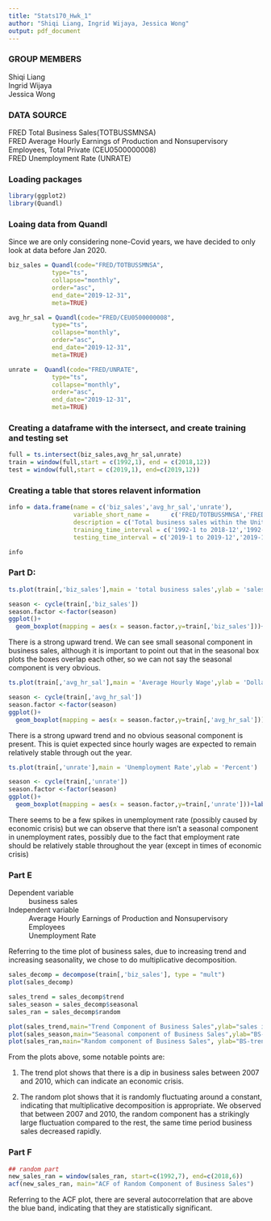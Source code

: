 ---
title: "Stats170_Hwk_1"
author: "Shiqi Liang, Ingrid Wijaya, Jessica Wong"
output: pdf_document
---
### GROUP MEMBERS
Shiqi Liang \
Ingrid Wijaya \
Jessica Wong 

### DATA SOURCE

FRED Total Business Sales(TOTBUSSMNSA) \
FRED Average Hourly Earnings of Production and Nonsupervisory Employees, Total Private (CEU0500000008) \
FRED Unemployment Rate (UNRATE) 

### Loading packages
```{r}
library(ggplot2)
library(Quandl)
```

### Loaing data from Quandl
Since we are only considering none-Covid years, we have decided to only look at data before Jan 2020.
```{r}
biz_sales = Quandl(code="FRED/TOTBUSSMNSA",
            type="ts",
            collapse="monthly",
            order="asc",
            end_date="2019-12-31",
            meta=TRUE)

avg_hr_sal = Quandl(code="FRED/CEU0500000008",
            type="ts",
            collapse="monthly",
            order="asc",
            end_date="2019-12-31",
            meta=TRUE)

unrate =  Quandl(code="FRED/UNRATE",
            type="ts",
            collapse="monthly",
            order="asc",
            end_date="2019-12-31",
            meta=TRUE)

```

### Creating a dataframe with the intersect, and create training and testing set
```{r}
full = ts.intersect(biz_sales,avg_hr_sal,unrate)
train = window(full,start = c(1992,1), end = c(2018,12))
test = window(full,start = c(2019,1), end=c(2019,12))
```

### Creating a table that stores relavent information
```{r}
info = data.frame(name = c('biz_sales','avg_hr_sal','unrate'),
                  variable_short_name =      c('FRED/TOTBUSSMNSA','FRED/CEU0500000008','FRED/UNRATE'),
                  description = c('Total business sales within the United States by month','average hourly earnings of production and nonsupervisory employees in the private sector of the United Stats by month', 'unemployment rate in the United States by month'),
                  training_time_interval = c('1992-1 to 2018-12','1992-1 to 2018-12','1992-1 to 2018-12'),
                  testing_time_interval = c('2019-1 to 2019-12','2019-1 to 2019-12','2019-1 to 2019-12'))

info
```

### Part D:
```{r}
ts.plot(train[,'biz_sales'],main = 'total business sales',ylab = 'sales in millions of dollars')

season <- cycle(train[,'biz_sales'])
season.factor <-factor(season)
ggplot()+
  geom_boxplot(mapping = aes(x = season.factor,y=train[,'biz_sales']))+labs(x = 'month',y = 'business sales in millions of dollars')
```
There is a strong upward trend. We can see  small seasonal component in business sales, although it is important to point out that in the seasonal box plots the boxes overlap each other, so we can not say the seasonal component is very obvious.

```{r}
ts.plot(train[,'avg_hr_sal'],main = 'Average Hourly Wage',ylab = 'Dollars per Hour')

season <- cycle(train[,'avg_hr_sal'])
season.factor <-factor(season)
ggplot()+
  geom_boxplot(mapping = aes(x = season.factor,y=train[,'avg_hr_sal']))+labs(x = 'month',y = 'Average Hourly Wage')
```
There is a strong upward trend and no obvious seasonal component is present. This is quiet expected since hourly wages are expected to remain relatively stable through out the year. 

```{r}
ts.plot(train[,'unrate'],main = 'Unemployment Rate',ylab = 'Percent')

season <- cycle(train[,'unrate'])
season.factor <-factor(season)
ggplot()+
  geom_boxplot(mapping = aes(x = season.factor,y=train[,'unrate']))+labs(x = 'month',y = 'Unemployment Rate')
```
There seems to be a few spikes in unemployment rate (possibly caused by economic crisis) but we can observe that there isn't a seasonal component in unemployment rates, possibly due to the fact that employment rate should be relatively stable throughout the year (except in times of economic crisis)

### Part E 
Dependent variable
: business sales

Independent variable
: Average Hourly Earnings of Production and Nonsupervisory Employees
: Unemployment Rate

Referring to the time plot of business sales, due to increasing trend and increasing seasonality, we chose to do multiplicative decomposition. 

```{r}
sales_decomp = decompose(train[,'biz_sales'], type = "mult") 
plot(sales_decomp)

sales_trend = sales_decomp$trend
sales_season = sales_decomp$seasonal
sales_ran = sales_decomp$random

plot(sales_trend,main="Trend Component of Business Sales",ylab="sales in millions of dollars")
plot(sales_season,main="Seasonal component of Business Sales",ylab="BS-trend")
plot(sales_ran,main="Random component of Business Sales", ylab="BS-trend-seasonal")
```
From the plots above, some notable points are:  

1. The trend plot shows that there is a dip in business sales between 2007 and 2010,
which can indicate an economic crisis.   

2. The random plot shows that it is randomly fluctuating around a constant, indicating that multiplicative decomposition is appropriate. We observed that between 2007 and 2010, the random component has a strikingly large fluctuation compared to the rest, the same time period business sales decreased rapidly.

### Part F
```{r}
## random part 
new_sales_ran = window(sales_ran, start=c(1992,7), end=c(2018,6))
acf(new_sales_ran, main="ACF of Random Component of Business Sales")
```
Referring to the ACF plot, there are several autocorrelation that are above the
blue band, indicating that they are statistically significant.

